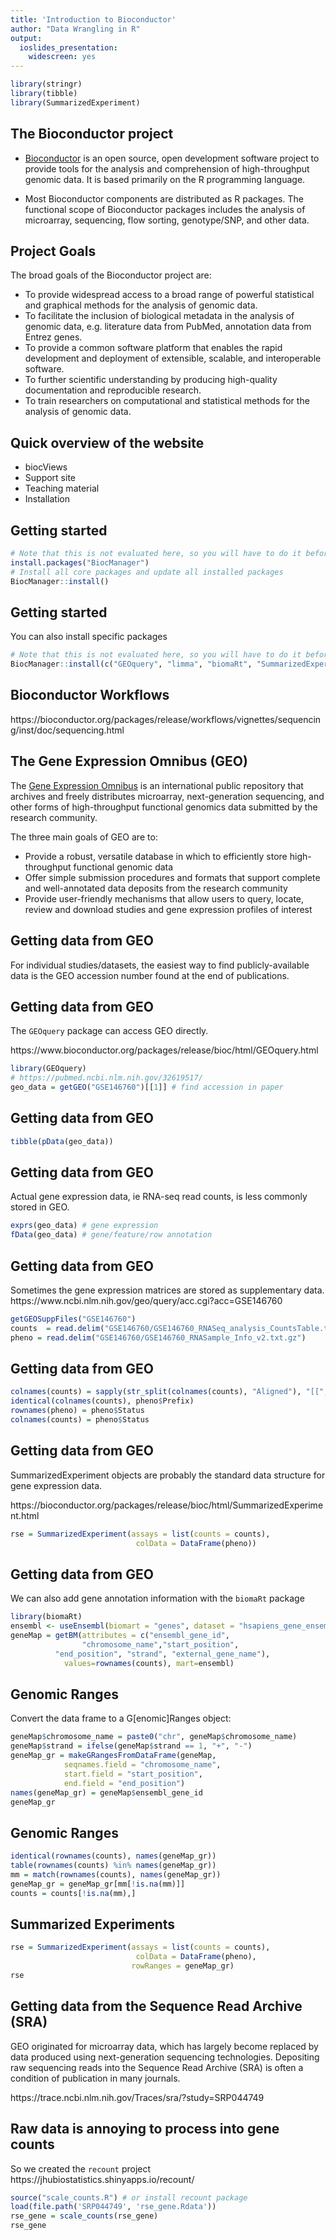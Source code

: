 ```yaml
---
title: 'Introduction to Bioconductor'
author: "Data Wrangling in R"
output:
  ioslides_presentation:
    widescreen: yes
---
```


```r
library(stringr)
library(tibble)
library(SummarizedExperiment)
```


## The Bioconductor project

- [Bioconductor](http://www.bioconductor.org) is an open source, open development software project to provide tools for the analysis and comprehension of high-throughput genomic data. It is based primarily on the R programming language.

- Most Bioconductor components are distributed as R packages. The functional scope of Bioconductor packages includes the analysis of microarray, sequencing, flow sorting, genotype/SNP, and other data.

## Project Goals

The broad goals of the Bioconductor project are:

- To provide widespread access to a broad range of powerful statistical and graphical methods for the analysis of genomic data.
- To facilitate the inclusion of biological metadata in the analysis of genomic data, e.g. literature data from PubMed, annotation data from Entrez genes.
- To provide a common software platform that enables the rapid development and deployment of extensible, scalable, and interoperable software.
- To further scientific understanding by producing high-quality documentation and reproducible research.
- To train researchers on computational and statistical methods for the analysis of genomic data.

## Quick overview of the website

- biocViews
- Support site
- Teaching material
- Installation

## Getting started

```r
# Note that this is not evaluated here, so you will have to do it before using this knitr doc
install.packages("BiocManager")
# Install all core packages and update all installed packages
BiocManager::install()
```

## Getting started

You can also install specific packages

```r
# Note that this is not evaluated here, so you will have to do it before using this knitr doc
BiocManager::install(c("GEOquery", "limma", "biomaRt", "SummarizedExperiment"))
```

## Bioconductor Workflows

https://bioconductor.org/packages/release/workflows/vignettes/sequencing/inst/doc/sequencing.html

## The Gene Expression Omnibus (GEO)

The [Gene Expression Omnibus](http://www.ncbi.nlm.nih.gov/geo/) is an international public repository that archives and freely distributes microarray, next-generation sequencing, and other forms of high-throughput functional genomics data submitted by the research community.

The three main goals of GEO are to:

- Provide a robust, versatile database in which to efficiently store high-throughput functional genomic data
- Offer simple submission procedures and formats that support complete and well-annotated data deposits from the research community
- Provide user-friendly mechanisms that allow users to query, locate, review and download studies and gene expression profiles of interest

## Getting data from GEO

For individual studies/datasets, the easiest way to find publicly-available data is the GEO accession number found at the end of publications.

## Getting data from GEO

The `GEOquery` package can access GEO directly.

https://www.bioconductor.org/packages/release/bioc/html/GEOquery.html

```r
library(GEOquery)
# https://pubmed.ncbi.nlm.nih.gov/32619517/
geo_data = getGEO("GSE146760")[[1]] # find accession in paper
```

## Getting data from GEO

```r
tibble(pData(geo_data))
```

## Getting data from GEO

Actual gene expression data, ie RNA-seq read counts, is less commonly stored in GEO.

```r
exprs(geo_data) # gene expression
fData(geo_data) # gene/feature/row annotation
```

## Getting data from GEO

Sometimes the gene expression matrices are stored as supplementary data.
https://www.ncbi.nlm.nih.gov/geo/query/acc.cgi?acc=GSE146760

```r
getGEOSuppFiles("GSE146760")
counts  = read.delim("GSE146760/GSE146760_RNASeq_analysis_CountsTable.txt.gz")
pheno = read.delim("GSE146760/GSE146760_RNASample_Info_v2.txt.gz")
```

## Getting data from GEO

```r
colnames(counts) = sapply(str_split(colnames(counts), "Aligned"), "[[", 1)
identical(colnames(counts), pheno$Prefix)
rownames(pheno) = pheno$Status
colnames(counts) = pheno$Status
```

## Getting data from GEO

SummarizedExperiment objects are probably the standard data structure for gene expression data.

https://bioconductor.org/packages/release/bioc/html/SummarizedExperiment.html

```r
rse = SummarizedExperiment(assays = list(counts = counts),
                            colData = DataFrame(pheno))
```

## Getting data from GEO

We can also add gene annotation information with the `biomaRt` package

```r
library(biomaRt)
ensembl <- useEnsembl(biomart = "genes", dataset = "hsapiens_gene_ensembl")
geneMap = getBM(attributes = c("ensembl_gene_id",
                "chromosome_name","start_position",
          "end_position", "strand", "external_gene_name"),
			values=rownames(counts), mart=ensembl)
```

## Genomic Ranges

Convert the data frame to a G[enomic]Ranges object:

```r
geneMap$chromosome_name = paste0("chr", geneMap$chromosome_name)
geneMap$strand = ifelse(geneMap$strand == 1, "+", "-")
geneMap_gr = makeGRangesFromDataFrame(geneMap,
            seqnames.field = "chromosome_name",
            start.field = "start_position",
            end.field = "end_position")
names(geneMap_gr) = geneMap$ensembl_gene_id
geneMap_gr
```

## Genomic Ranges

```r
identical(rownames(counts), names(geneMap_gr))
table(rownames(counts) %in% names(geneMap_gr))
mm = match(rownames(counts), names(geneMap_gr))
geneMap_gr = geneMap_gr[mm[!is.na(mm)]]
counts = counts[!is.na(mm),]
```

## Summarized Experiments

```r
rse = SummarizedExperiment(assays = list(counts = counts),
                            colData = DataFrame(pheno),
                           rowRanges = geneMap_gr)
rse
```


## Getting data from the Sequence Read Archive (SRA)

GEO originated for microarray data, which has largely become replaced by data produced using next-generation sequencing technologies. Depositing raw sequencing reads into the Sequence Read Archive (SRA) is often a condition of publication in many journals. 

https://trace.ncbi.nlm.nih.gov/Traces/sra/?study=SRP044749	

## Raw data is annoying to process into gene counts

So we created the `recount` project
https://jhubiostatistics.shinyapps.io/recount/

```r
source("scale_counts.R") # or install recount package
load(file.path('SRP044749', 'rse_gene.Rdata'))
rse_gene = scale_counts(rse_gene)
rse_gene
```

